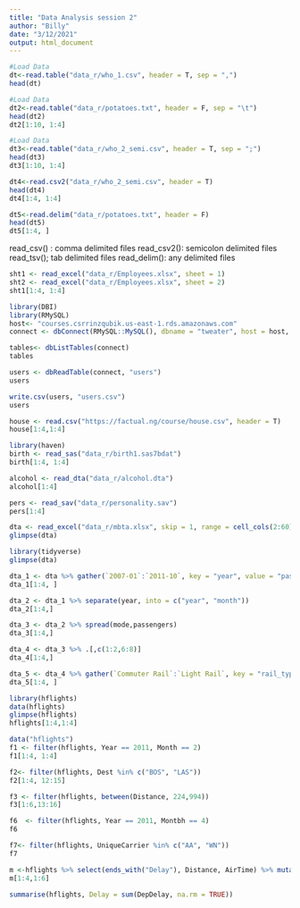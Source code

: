```yaml
---
title: "Data Analysis session 2"
author: "Billy"
date: "3/12/2021"
output: html_document
---
```




```r
#Load Data
dt<-read.table("data_r/who_1.csv", header = T, sep = ",")
head(dt)


```

```r
#Load Data
dt2<-read.table("data_r/potatoes.txt", header = F, sep = "\t")
head(dt2)
dt2[1:10, 1:4]

```
```r
#Load Data
dt3<-read.table("data_r/who_2_semi.csv", header = T, sep = ";")
head(dt3)
dt3[1:10, 1:4]


```
```r
dt4<-read.csv2("data_r/who_2_semi.csv", header = T)
head(dt4)
dt4[1:4, 1:4]
```
```r
dt5<-read.delim("data_r/potatoes.txt", header = F)
head(dt5)
dt5[1:4, ]
```

read_csv() : comma delimited files
read_csv2(): semicolon delimited files
read_tsv(); tab delimited files
read_delim(): any delimited files 


```r
sht1 <- read_excel("data_r/Employees.xlsx", sheet = 1)
sht2 <- read_excel("data_r/Employees.xlsx", sheet = 2)
sht1[1:4, 1:4]
```
```r
library(DBI)
library(RMySQL)
host<- "courses.csrrinzqubik.us-east-1.rds.amazonaws.com"
connect <- dbConnect(RMySQL::MySQL(), dbname = "tweater", host = host, port=3306, user = "student", password="datacamp")
```


```r
tables<- dbListTables(connect)
tables
```

```r
users <- dbReadTable(connect, "users")
users
```

```r
write.csv(users, "users.csv")
users
```
```r
house <- read.csv("https://factual.ng/course/house.csv", header = T)
house[1:4,1:4]
```

```r
library(haven)
birth <- read_sas("data_r/birth1.sas7bdat")
birth[1:4, 1:4]
```
```r
alcohol <- read_dta("data_r/alcohol.dta")
alcohol[1:4]
```

```r
pers <- read_sav("data_r/personality.sav")
pers[1:4]
```
```r
dta <- read_excel("data_r/mbta.xlsx", skip = 1, range = cell_cols(2:60))
glimpse(dta)
```
```r
library(tidyverse)
glimpse(dta)
```
```r
dta_1 <- dta %>% gather(`2007-01`:`2011-10`, key = "year", value = "passengers")
dta_1[1:4, ]
```
```r
dta_2 <- dta_1 %>% separate(year, into = c("year", "month"))
dta_2[1:4,]
```
```r
dta_3 <- dta_2 %>% spread(mode,passengers)
dta_3[1:4,]
```
```r
dta_4 <- dta_3 %>% .[,c(1:2,6:8)]
dta_4[1:4,]
```
```r
dta_5 <- dta_4 %>% gather(`Commuter Rail`:`Light Rail`, key = "rail_type", value = passengers) 
dta_5[1:4, ]
```
```r
library(hflights)
data(hflights)
glimpse(hflights)
hflights[1:4,1:4]
```
```r
data("hflights")
f1 <- filter(hflights, Year == 2011, Month == 2)
f1[1:4, 1:4]
```
```r
f2<- filter(hflights, Dest %in% c("BOS", "LAS"))
f2[1:4, 12:15]
```
```r
f3 <- filter(hflights, between(Distance, 224,994))
f3[1:6,13:16]
```
```r
f6  <- filter(hflights, Year == 2011, Montbh == 4)
f6
```
```r
f7<- filter(hflights, UniqueCarrier %in% c("AA", "WN"))
f7
```
```r
m <-hflights %>% select(ends_with("Delay"), Distance, AirTime) %>% mutate(time_gain = ArrDelay - DepDelay, speed = Distance / AirTime * 60)
m[1:4,1:6]
```
```r
summarise(hflights, Delay = sum(DepDelay, na.rm = TRUE))
```